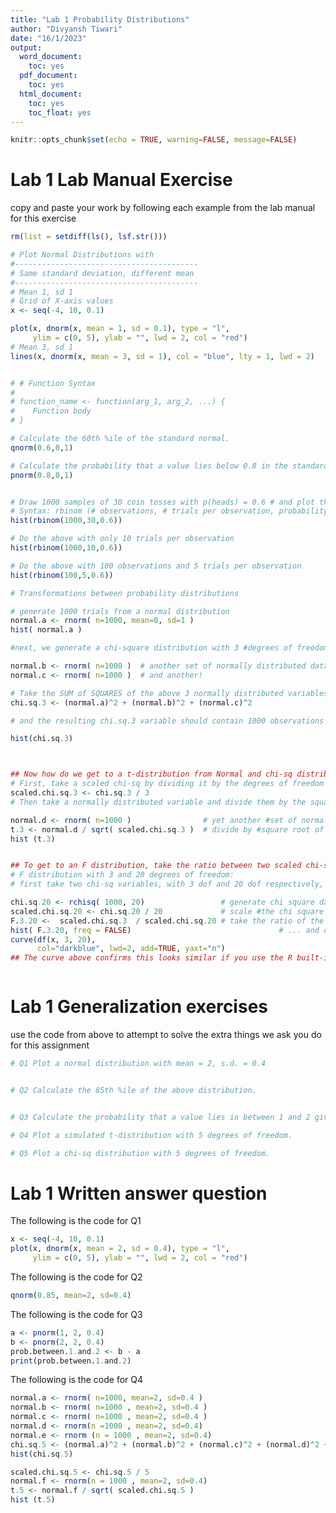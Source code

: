 ---
title: "Lab 1 Probability Distributions"
author: "Divyansh Tiwari"
date: "16/1/2023"
output:
  word_document:
    toc: yes
  pdf_document:
    toc: yes
  html_document:
    toc: yes
    toc_float: yes
---

```{r setup, include=FALSE}
knitr::opts_chunk$set(echo = TRUE, warning=FALSE, message=FALSE)
```


# Lab 1 Lab Manual Exercise

copy and paste your work by following each example from the lab manual for this exercise

```{r}
rm(list = setdiff(ls(), lsf.str()))

# Plot Normal Distributions with 
#-----------------------------------------
# Same standard deviation, different mean
#-----------------------------------------
# Mean 1, sd 1
# Grid of X-axis values
x <- seq(-4, 10, 0.1)

plot(x, dnorm(x, mean = 1, sd = 0.1), type = "l",
     ylim = c(0, 5), ylab = "", lwd = 2, col = "red")
# Mean 3, sd 1
lines(x, dnorm(x, mean = 3, sd = 1), col = "blue", lty = 1, lwd = 2)



```

```{r}
# # Function Syntax
# 
# function_name <- function(arg_1, arg_2, ...) {
#    Function body 
# }
```


```{r}

# Calculate the 60th %ile of the standard normal.
qnorm(0.6,0,1)

# Calculate the probability that a value lies below 0.8 in the standard normal distribution
pnorm(0.8,0,1)


# Draw 1000 samples of 30 coin tosses with p(heads) = 0.6 # and plot the distribution
# Syntax: rbinom (# observations, # trials per observation, probability of success )
hist(rbinom(1000,30,0.6))

# Do the above with only 10 trials per observation
hist(rbinom(1000,10,0.6))

# Do the above with 100 observations and 5 trials per observation
hist(rbinom(100,5,0.6))


```
```{r}
# Transformations between probability distributions

# generate 1000 trials from a normal distribution
normal.a <- rnorm( n=1000, mean=0, sd=1 ) 
hist( normal.a )

#next, we generate a chi-square distribution with 3 #degrees of freedom:

normal.b <- rnorm( n=1000 )  # another set of normally distributed data
normal.c <- rnorm( n=1000 )  # and another!

# Take the SUM of SQUARES of the above 3 normally distributed variables a, b, and c
chi.sq.3 <- (normal.a)^2 + (normal.b)^2 + (normal.c)^2 

# and the resulting chi.sq.3 variable should contain 1000 observations that follow a chi-square distribution with 3 degrees of freedom. You can use the hist() function to have a look at these observations yourself

hist(chi.sq.3)



## Now how do we get to a t-distribution from Normal and chi-sq distributions?
# First, take a scaled chi-sq by dividing it by the degrees of freedom
scaled.chi.sq.3 <- chi.sq.3 / 3
# Then take a normally distributed variable and divide them by the square root of the scaled chi-sq variable to get a t-distribution with the same degrees of freedom

normal.d <- rnorm( n=1000 )                # yet another #set of normally distributed data
t.3 <- normal.d / sqrt( scaled.chi.sq.3 )  # divide by #square root of scaled chi-square to get t
hist (t.3)


## To get to an F distribution, take the ratio between two scaled chi-sq distributions.
# F distribution with 3 and 20 degrees of freedom:
# first take two chi-sq variables, with 3 dof and 20 dof respectively, and take the ratio:

chi.sq.20 <- rchisq( 1000, 20)                 # generate chi square data with df = 20...
scaled.chi.sq.20 <- chi.sq.20 / 20             # scale #the chi square variable...
F.3.20 <-  scaled.chi.sq.3  / scaled.chi.sq.20 # take the ratio of the two chi squares...
hist( F.3.20, freq = FALSE)                                 # ... and draw a picture
curve(df(x, 3, 20), 
      col="darkblue", lwd=2, add=TRUE, yaxt="n")
## The curve above confirms this looks similar if you use the R built-in function df (just like dnorm, but for the F distribution)



```



# Lab 1 Generalization exercises

use the code from above to attempt to solve the extra things we ask you do for this assignment

```{r}
# Q1 Plot a normal distribution with mean = 2, s.d. = 0.4


# Q2 Calculate the 85th %ile of the above distribution.


# Q3 Calculate the probability that a value lies in between 1 and 2 given the above distribution

# Q4 Plot a simulated t-distribution with 5 degrees of freedom.

# Q5 Plot a chi-sq distribution with 5 degrees of freedom.

```
# Lab 1 Written answer question
The following is the code for Q1
```{r}
x <- seq(-4, 10, 0.1)
plot(x, dnorm(x, mean = 2, sd = 0.4), type = "l",
     ylim = c(0, 5), ylab = "", lwd = 2, col = "red")

```

The following is the code for Q2
```{r}
qnorm(0.85, mean=2, sd=0.4)
```

The following is the code for Q3
```{r}
a <- pnorm(1, 2, 0.4)
b <- pnorm(2, 2, 0.4)
prob.between.1.and.2 <- b - a
print(prob.between.1.and.2)
```

The following is the code for Q4
```{r}
normal.a <- rnorm( n=1000, mean=2, sd=0.4 ) 
normal.b <- rnorm( n=1000 , mean=2, sd=0.4 )  
normal.c <- rnorm( n=1000 , mean=2, sd=0.4 )  
normal.d <- rnorm(n =1000 , mean=2, sd=0.4)
normal.e <- rnorm (n = 1000 , mean=2, sd=0.4)
chi.sq.5 <- (normal.a)^2 + (normal.b)^2 + (normal.c)^2 + (normal.d)^2 + (normal.e)^2
hist(chi.sq.5)
```


```{r}
scaled.chi.sq.5 <- chi.sq.5 / 5
normal.f <- rnorm(n = 1000 , mean=2, sd=0.4)
t.5 <- normal.f / sqrt( scaled.chi.sq.5 )  
hist (t.5)
```
